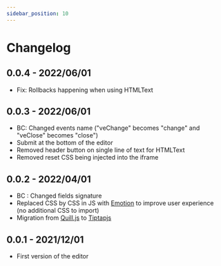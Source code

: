 ```yaml
---
sidebar_position: 10
---
```


# Changelog

## 0.0.4 - 2022/06/01

- Fix: Rollbacks happening when using HTMLText

## 0.0.3 - 2022/06/01

- BC: Changed events name ("veChange" becomes "change" and "veClose" becomes "close")
- Submit at the bottom of the editor
- Removed header button on single line of text for HTMLText
- Removed reset CSS being injected into the iframe

## 0.0.2 - 2022/04/01

- BC : Changed fields signature
- Replaced CSS by CSS in JS with [Emotion](https://emotion.sh/docs/introduction) to improve user experience (no additional CSS to import)
- Migration from [Quill.js](https://quilljs.com/) to [Tiptapjs](https://tiptap.dev/)

## 0.0.1 - 2021/12/01

- First version of the editor
